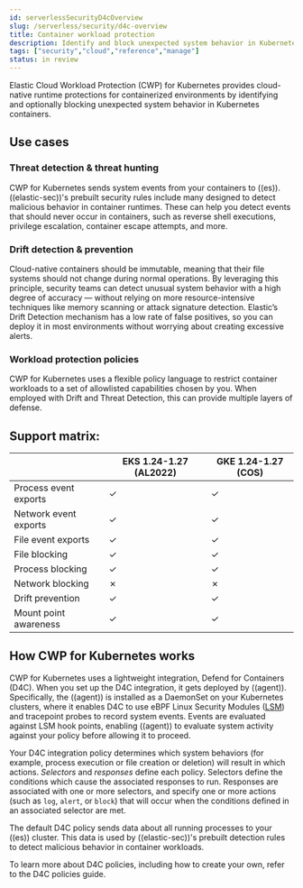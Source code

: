 ```yaml
---
id: serverlessSecurityD4cOverview
slug: /serverless/security/d4c-overview
title: Container workload protection
description: Identify and block unexpected system behavior in Kubernetes containers.
tags: ["security","cloud","reference","manage"]
status: in review
---
```


<DocBadge template="technical preview" />
<div id="d4c-overview"></div>

Elastic Cloud Workload Protection (CWP) for Kubernetes provides cloud-native runtime protections for containerized environments by identifying and optionally blocking unexpected system behavior in Kubernetes containers.

<div id="d4c-use-cases"></div>

## Use cases

### Threat detection & threat hunting
CWP for Kubernetes sends system events from your containers to ((es)). ((elastic-sec))'s prebuilt security rules include many designed to detect malicious behavior in container runtimes. These can help you detect events that should never occur in containers, such as reverse shell executions, privilege escalation, container escape attempts, and more.

### Drift detection & prevention
Cloud-native containers should be immutable, meaning that their file systems should not change during normal operations. By leveraging this principle, security teams can detect unusual system behavior with a high degree of accuracy — without relying on more resource-intensive techniques like memory scanning or attack signature detection. Elastic’s Drift Detection mechanism has a low rate of false positives, so you can deploy it in most environments without worrying about creating excessive alerts.

### Workload protection policies
CWP for Kubernetes uses a flexible policy language to restrict container workloads to a set of allowlisted capabilities chosen by you. When employed with Drift and Threat Detection, this can provide multiple layers of defense.

## Support matrix:
|  | EKS 1.24-1.27 (AL2022) | GKE 1.24-1.27 (COS) |
|---|---|---|
| Process event exports | ✓ | ✓ |
| Network event exports | ✓ | ✓ |
| File event exports | ✓ | ✓ |
| File blocking | ✓ | ✓ |
| Process blocking | ✓ | ✓ |
| Network blocking | ✗ | ✗ |
| Drift prevention | ✓ | ✓ |
| Mount point awareness | ✓ | ✓ |

## How CWP for Kubernetes works
CWP for Kubernetes uses a lightweight integration, Defend for Containers (D4C). When you set up the D4C integration, it gets deployed by ((agent)). Specifically, the ((agent)) is installed as a DaemonSet on your Kubernetes clusters, where it enables D4C to use eBPF Linux Security Modules ([LSM](https://docs.kernel.org/bpf/prog_lsm.html)) and tracepoint probes to record system events. Events are evaluated against LSM hook points, enabling ((agent)) to evaluate system activity against your policy before allowing it to proceed.

Your D4C integration policy determines which system behaviors (for example, process execution or file creation or deletion) will result in which actions. _Selectors_ and _responses_ define each policy. Selectors define the conditions which cause the associated responses to run. Responses are associated with one or more selectors, and specify one or more actions (such as `log`, `alert`, or `block`) that will occur when the conditions defined in an associated selector are met.

The default D4C policy sends data about all running processes to your ((es)) cluster. This data is used by ((elastic-sec))'s prebuilt detection rules to detect malicious behavior in container workloads.

<DocCallOut title="Important" color="warning">
To learn more about D4C policies, including how to create your own, refer to the <DocLink id="serverlessSecurityD4cPolicyGuide">D4C policies guide</DocLink>.
</DocCallOut>

